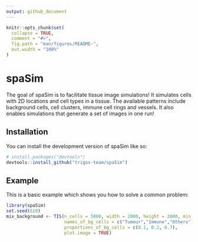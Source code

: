 ```yaml
---
output: github_document
---
```


<!-- README.md is generated from README.Rmd. Please edit that file -->

```r
knitr::opts_chunk$set(
  collapse = TRUE,
  comment = "#>",
  fig.path = "man/figures/README-",
  out.width = "100%"
)
```

# spaSim

<!-- badges: start -->
<!-- badges: end -->

The goal of spaSim is to facilitate tissue image simulations! It simulates cells
with 2D locations and cell types in a tissue. The available patterns include 
background cells, cell clusters, immune cell rings and vessels. It also enables 
simulations that generate a set of images in one run!

## Installation

You can install the development version of spaSim like so:

``` r
# install.packages("devtools")
devtools::install_github("trigos-team/spaSim")
```

## Example

This is a basic example which shows you how to solve a common problem:

```r
library(spaSim)
set.seed(610)
mix_background <- TIS(n_cells = 5000, width = 2000, height = 2000, min_d = 10,
                      names_of_bg_cells = c("Tumour","Immune","Others"), 
                      proportions_of_bg_cells = c(0.1, 0.2, 0.7),
                      plot.image = TRUE)
```
